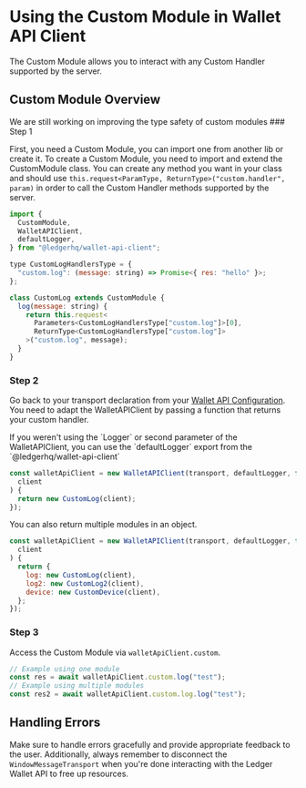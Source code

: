 
# Using the Custom Module in Wallet API Client

The Custom Module allows you to interact with any Custom Handler supported by the server.

## Custom Module Overview

<Callout type="info" emoji="ℹ️">
  We are still working on improving the type safety of custom modules
</Callout>

<Steps>
### Step 1

First, you need a Custom Module, you can import one from another lib or create it.
To create a Custom Module, you need to import and extend the CustomModule class.
You can create any method you want in your class and should use `this.request<ParamType, ReturnType>("custom.handler", param)` in order to call the Custom Handler methods supported by the server.

```javascript
import {
  CustomModule,
  WalletAPIClient,
  defaultLogger,
} from "@ledgerhq/wallet-api-client";

type CustomLogHandlersType = {
  "custom.log": (message: string) => Promise<{ res: "hello" }>;
};

class CustomLog extends CustomModule {
  log(message: string) {
    return this.request<
      Parameters<CustomLogHandlersType["custom.log"]>[0],
      ReturnType<CustomLogHandlersType["custom.log"]>
    >("custom.log", message);
  }
}
```

### Step 2

Go back to your transport declaration from your [Wallet API Configuration](/core/configuration).
You need to adapt the WalletAPIClient by passing a function that returns your custom handler.

<Callout type="info" emoji="ℹ️">
  If you weren't using the `Logger` or second parameter of the WalletAPIClient,
  you can use the `defaultLogger` export from the `@ledgerhq/wallet-api-client`
</Callout>

```javascript
const walletApiClient = new WalletAPIClient(transport, defaultLogger, function (
  client
) {
  return new CustomLog(client);
});
```

<Callout type="info" emoji="ℹ️">
  You can also return multiple modules in an object.
</Callout>

```javascript
const walletApiClient = new WalletAPIClient(transport, defaultLogger, function (
  client
) {
  return {
    log: new CustomLog(client),
    log2: new CustomLog2(client),
    device: new CustomDevice(client),
  };
});
```

### Step 3

Access the Custom Module via `walletApiClient.custom`.

```javascript
// Example using one module
const res = await walletApiClient.custom.log("test");
// Example using multiple modules
const res2 = await walletApiClient.custom.log.log("test");
```

</Steps>

## Handling Errors

Make sure to handle errors gracefully and provide appropriate feedback to the user. Additionally, always remember to disconnect the `WindowMessageTransport` when you're done interacting with the Ledger Wallet API to free up resources.
